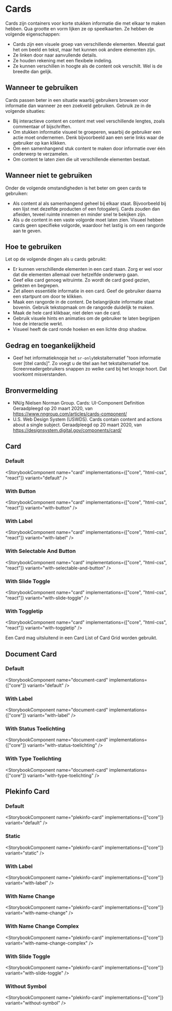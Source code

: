 

# Cards

Cards zijn containers voor korte stukken informatie die met elkaar te maken hebben. Qua grootte en vorm lijken ze op speelkaarten. Ze hebben de volgende eigenschappen:

- Cards zijn een visuele groep van verschillende elementen. Meestal gaat het om beeld en tekst, maar het kunnen ook andere elementen zijn.
- Ze linken door naar aanvullende details.
- Ze houden rekening met een flexibele indeling.
- Ze kunnen verschillen in hoogte als de content ook verschilt. Wel is de breedte dan gelijk.

## Wanneer te gebruiken

Cards passen beter in een situatie waarbij gebruikers browsen voor informatie dan wanneer ze een zoekveld gebruiken. Gebruik ze in de volgende situaties:

- Bij interactieve content en content met veel verschillende lengtes, zoals commentaar of bijschriften.
- Om stukken informatie visueel te groeperen, waarbij de gebruiker een actie moet ondernemen. Denk bijvoorbeeld aan een serie links waar de gebruiker op kan klikken.
- Om een samenhangend stuk content te maken door informatie over één onderwerp te verzamelen.
- Om content te laten zien die uit verschillende elementen bestaat.

## Wanneer niet te gebruiken

Onder de volgende omstandigheden is het beter om geen cards te gebruiken:

- Als content al als samenhangend geheel bij elkaar staat. Bijvoorbeeld bij een lijst met dezelfde producten of een fotogalerij. Cards zouden dan afleiden, teveel ruimte innemen en minder snel te bekijken zijn.
- Als u de content in een vaste volgorde moet laten zien. Visueel hebben cards geen specifieke volgorde, waardoor het lastig is om een rangorde aan te geven.

## Hoe te gebruiken

Let op de volgende dingen als u cards gebruikt:

- Er kunnen verschillende elementen in een card staan. Zorg er wel voor dat die elementen allemaal over hetzelfde onderwerp gaan.
- Geef elke card genoeg witruimte. Zo wordt de card goed gezien, gelezen en begrepen.
- Zet alleen essentiële informatie in een card. Geef de gebruiker daarna een startpunt om door te klikken.
- Maak een rangorde in de content. De belangrijkste informatie staat bovenin. Gebruik tekstopmaak om de rangorde duidelijk te maken.
- Maak de hele card klikbaar, niet delen van de card.
- Gebruik visuele hints en animaties om de gebruiker te laten begrijpen hoe de interactie werkt.
- Visueel heeft de card ronde hoeken en een lichte drop shadow.

## Gedrag en toegankelijkheid

- Geef het informatieknopje het `sr-only`tekstalternatief "toon informatie over [titel cards]". Zo voegt u de titel aan het tekstalternatief toe. Screenreadergebruikers snappen zo welke card bij het knopje hoort. Dat voorkomt misverstanden.

## Bronvermelding

- NN/g Nielsen Norman Group. Cards: UI-Component Definition Geraadpleegd op 20 maart 2020, van https://www.nngroup.com/articles/cards-component/
- U.S. Web Design System (USWDS). Cards contain content and actions about a single subject. Geraadpleegd op 20 maart 2020, van https://designsystem.digital.gov/components/card/

## Card

### Default

<StorybookComponent name="card" implementations={["core", "html-css", "react"]} variant="default" />

### With Button

<StorybookComponent name="card" implementations={["core", "html-css", "react"]} variant="with-button" />

### With Label

<StorybookComponent name="card" implementations={["core", "html-css", "react"]} variant="with-label" />

### With Selectable And Button

<StorybookComponent name="card" implementations={["core", "html-css", "react"]} variant="with-selectable-and-button" />

### With Slide Toggle

<StorybookComponent name="card" implementations={["core", "html-css", "react"]} variant="with-slide-toggle" />

### With Toggletip

<StorybookComponent name="card" implementations={["core", "html-css", "react"]} variant="with-toggletip" />

Een Card mag uitsluitend in een <Link to="./card-container#card-list">Card List</Link> of <Link to="./card-container#card-grid">Card Grid</Link>
worden gebruikt.

## Document Card

### Default

<StorybookComponent name="document-card" implementations={["core"]} variant="default" />

### With Label

<StorybookComponent name="document-card" implementations={["core"]} variant="with-label" />

### With Status Toelichting

<StorybookComponent name="document-card" implementations={["core"]} variant="with-status-toelichting" />

### With Type Toelichting

<StorybookComponent name="document-card" implementations={["core"]} variant="with-type-toelichting" />

## Plekinfo Card

### Default

<StorybookComponent name="plekinfo-card" implementations={["core"]} variant="default" />

### Static

<StorybookComponent name="plekinfo-card" implementations={["core"]} variant="static" />

### With Label

<StorybookComponent name="plekinfo-card" implementations={["core"]} variant="with-label" />

### With Name Change

<StorybookComponent name="plekinfo-card" implementations={["core"]} variant="with-name-change" />

### With Name Change Complex

<StorybookComponent name="plekinfo-card" implementations={["core"]} variant="with-name-change-complex" />

### With Slide Toggle

<StorybookComponent name="plekinfo-card" implementations={["core"]} variant="with-slide-toggle" />

### Without Symbol

<StorybookComponent name="plekinfo-card" implementations={["core"]} variant="without-symbol" />
